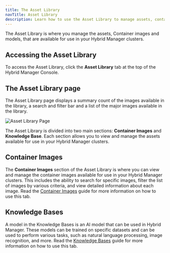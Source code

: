 ```yaml
---
title: The Asset Library
navTitle: Asset Library
description: Learn how to use the Asset Library to manage assets, container images and models for Hybrid Manager clusters.
---
```


The Asset Library is where you manage the assets, Container images and models, that are available for use in your Hybrid Manager clusters.

## Accessing the Asset Library

To access the Asset Library, click the **Asset Library** tab at the top of the Hybrid Manager Console.

## The Asset Library page

The Asset Library page displays a summary count of the images available in the library, a search and filter bar and a list of the major images available in the library.

![Asset Library Page](../../images/assetlibrary-home.png)

The Asset Library is divided into two main sections: **Container Images** and **Knowledge Base**. Each section allows you to view and manage the assets available for use in your Hybrid Manager clusters.

## Container Images

The **Container Images** section of the Asset Library is where you can view and manage the container images available for use in your Hybrid Manager clusters. This includes the ability to search for specific images, filter the list of images by various criteria, and view detailed information about each image. Read the [Container Images](container-images.mdx) guide for more information on how to use this tab.

## Knowledge Bases

A model in the Knowledge Bases is an AI model that can be used in Hybrid Manager. These models can be trained on specific datasets and can be used to perform various tasks, such as natural language processing, image recognition, and more. Read the [Knowledge Bases](knowledge-bases.mdx) guide for more information on how to use this tab.
